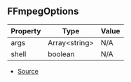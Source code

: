 ## FFmpegOptions

| Property | Type | Value |
| ----------- | ----------- | ----------- |
| args | Array\<string> | N/A |
| shell | boolean | N/A |


- [Source](https://github.com/Androz2091/discord-player/blob/cd5cf97/packages/discord-player/src/utils/FFmpeg.ts#L21)